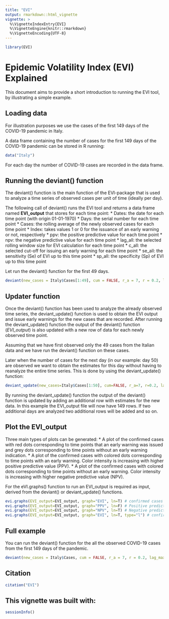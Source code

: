 ```yaml
---
title: "EVI"
output: rmarkdown::html_vignette
vignette: >
  %\VignetteIndexEntry{EVI}
  %\VignetteEngine{knitr::rmarkdown}
  %\VignetteEncoding{UTF-8}
---
```


```r
library(EVI)
```

# Epidemic Volatility Index (EVI) Explained

This document aims to provide a short introduction to running the EVI tool, by illustrating a simple example.

## Loading data 

For illustration purposes we use the cases of the first 149 days of the COVID-19 pandemic in Italy.

A data frame containing the number of cases for the first 149 days of the COVID-19 pandemic can be stored in R running:
```r
data("Italy")
```

For each day the number of COVID-19 cases are recorded in the data frame. 

## Running the deviant() function

The deviant() function is the main function of the EVI-package that is used to analyze a time series of observed cases per unit of time (ideally per day).

The following call of deviant() runs the EVI tool and returns a data frame named **EVI_output** that stores for each time point:
* Dates: the date for each time point (with origin 01-01-1970)
* Days: the serial number for each time point
* Cases: the rolling average of the newly observed cases for each time point
* Index: takes values 1 or 0 for the issuance of an early warning or not, respectively
* ppv: the positive predictive value for each time point
* npv: the negative predictive value for each time point
* lag_all: the selected rolling window size for EVI calculation for each time point
* c_all: the selected cut-off for issuing an early warning for each time point
* se_all: the sensitivity (Se) of EVI up to this time point
* sp_all: the specificity (Sp) of EVI up to this time point

Let run the deviant() function for the first 49 days.

```r
deviant(new_cases = Italy$Cases[1:49], cum = FALSE, r_a = 7, r = 0.2, lag_max = 30)
```

## Updater function

Once the deviant() function has been used to analyze the already observed time series, the deviant_update() function is used to obtain the EVI output and issue early warnings for the new cases that are recorded. After running the deviant_update() function the output of the deviant() function (*EVI_output*) is also updated with a new row of data for each newly observed time point.

Assuming that we have first observed only the 49 cases from the Italian data and we have run the deviant() function on these cases.

Later when the number of cases for the next day (in our example: day 50) are observed we want to obtain the estimates for this day without having to reanalyze the entire time series. This is done by using the deviant_update() function:
```r
deviant_update(new_cases=Italy$Cases[1:50], cum=FALSE, r_a=7, r=0.2, lag_max=30)
```

By running the deviant_update() function the output of the deviant() function is updated by adding an additional row with estimates for the new data.
In this example the EVI_output file will now have 149 rows. If two additional days are analyzed two additional rows will be added and so on.

## Plot the EVI_output

Three main types of plots can be generated:
* A plot of the confirmed cases with red dots corresponding to time points that an early warning was issued and grey dots corresponding to time points without an early warning indication.
* A plot of the confirmed cases with colored dots corresponding to time points with an early warning. Color intensity is increasing with higher positive predictive value (PPV).
* A plot of the confirmed cases with colored dots corresponding to time points without an early warning. Color intensity is increasing with higher negative predictive value (NPV).

For the eVI.graphs() function to run an EVI_output is required as input, derived from the deviant() or deviant_update() functions.

```r
evi.graphs(EVI_output=EVI_output, graph="EVI", ln=T) # confirmed cases plotted on the logarithmic scale
evi.graphs(EVI_output=EVI_output, graph="PPV", ln=F) # Positive predictive value plotted on the original scale
evi.graphs(EVI_output=EVI_output, graph="NPV", ln=T) # Negative predictive value plotted on the logarithmic scale
evi.graphs(EVI_output=EVI_output, graph="EVI", ln=T, type="l") # confirmed cases plotted on the logarithmic scale with lines on top of points
```

## Full example

You can run the deviant() function for the all the observed COVID-19 cases from the first 149 days of the pandemic.
 
```r
deviant(new_cases = Italy$Cases, cum = FALSE, r_a = 7, r = 0.2, lag_max = 30)
```

## Citation

```r
citation("EVI")
```

## This vignette was built with:

```r
sessionInfo()
```

